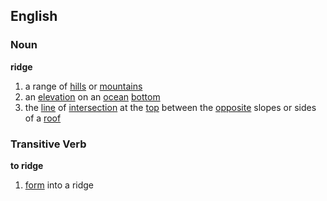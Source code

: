 ==English==
===Noun===
'''ridge'''

#a range of [[hills]] or [[mountains]]
#an [[elevation]] on an [[ocean]] [[bottom]]
#the [[line]] of [[intersection]] at the [[top]] between the [[opposite]] slopes or sides of a [[roof]]

===Transitive Verb===
'''to ridge'''

#[[form]] into a ridge